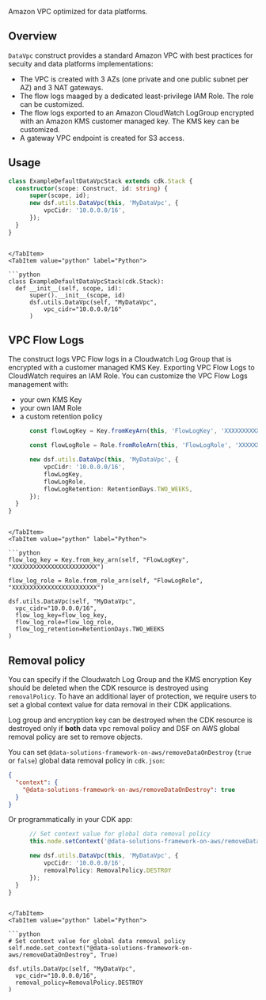 [//]: # (This file is generated, do not modify directly, update the README.md in framework/src/utils)

Amazon VPC optimized for data platforms.

## Overview

`DataVpc` construct provides a standard Amazon VPC with best practices for secuity and data platforms implementations:
- The VPC is created with 3 AZs (one private and one public subnet per AZ) and 3 NAT gateways.
- The flow logs maaged by a dedicated least-privilege IAM Role. The role can be customized.
- The flow logs exported to an Amazon CloudWatch LogGroup encrypted with an Amazon KMS customer managed key. The KMS key can be customized.
- A gateway VPC endpoint is created for S3 access.

## Usage

<Tabs>
  <TabItem value="typescript" label="TypeScript" default>

  ```typescript
class ExampleDefaultDataVpcStack extends cdk.Stack {
    constructor(scope: Construct, id: string) {
        super(scope, id);
        new dsf.utils.DataVpc(this, 'MyDataVpc', {
            vpcCidr: '10.0.0.0/16',
        });
    }
}
  ```
  
  ```mdx-code-block
  
  </TabItem>
  <TabItem value="python" label="Python">

  ```python
class ExampleDefaultDataVpcStack(cdk.Stack):
    def __init__(self, scope, id):
        super().__init__(scope, id)
        dsf.utils.DataVpc(self, "MyDataVpc",
            vpc_cidr="10.0.0.0/16"
        )
  ```

  </TabItem>
</Tabs>

## VPC Flow Logs

The construct logs VPC Flow logs in a Cloudwatch Log Group that is encrypted with a customer managed KMS Key. Exporting VPC Flow Logs to CloudWatch requires an IAM Role. 
You can customize the VPC Flow Logs management with:
- your own KMS Key
- your own IAM Role
- a custom retention policy

<Tabs>
  <TabItem value="typescript" label="TypeScript" default>

  ```typescript
        const flowLogKey = Key.fromKeyArn(this, 'FlowLogKey', 'XXXXXXXXXXXXXXXXXXXXXXXX');

        const flowLogRole = Role.fromRoleArn(this, 'FlowLogRole', 'XXXXXXXXXXXXXXXXXXXXXXXX');

        new dsf.utils.DataVpc(this, 'MyDataVpc', {
            vpcCidr: '10.0.0.0/16',
            flowLogKey,
            flowLogRole,
            flowLogRetention: RetentionDays.TWO_WEEKS,
        });
    }
}
  ```
  
  ```mdx-code-block
  
  </TabItem>
  <TabItem value="python" label="Python">

  ```python
flow_log_key = Key.from_key_arn(self, "FlowLogKey", "XXXXXXXXXXXXXXXXXXXXXXXX")

flow_log_role = Role.from_role_arn(self, "FlowLogRole", "XXXXXXXXXXXXXXXXXXXXXXXX")

dsf.utils.DataVpc(self, "MyDataVpc",
    vpc_cidr="10.0.0.0/16",
    flow_log_key=flow_log_key,
    flow_log_role=flow_log_role,
    flow_log_retention=RetentionDays.TWO_WEEKS
)
  ```

  </TabItem>
</Tabs>

## Removal policy

You can specify if the Cloudwatch Log Group and the KMS encryption Key should be deleted when the CDK resource is destroyed using `removalPolicy`. To have an additional layer of protection, we require users to set a global context value for data removal in their CDK applications.

Log group and encryption key can be destroyed when the CDK resource is destroyed only if **both** data vpc removal policy and DSF on AWS global removal policy are set to remove objects.

You can set `@data-solutions-framework-on-aws/removeDataOnDestroy` (`true` or `false`) global data removal policy in `cdk.json`:

```json title="cdk.json"
{
  "context": {
    "@data-solutions-framework-on-aws/removeDataOnDestroy": true
  }
}
```

Or programmatically in your CDK app:

<Tabs>
  <TabItem value="typescript" label="TypeScript" default>

  ```typescript
        // Set context value for global data removal policy
        this.node.setContext('@data-solutions-framework-on-aws/removeDataOnDestroy', true);

        new dsf.utils.DataVpc(this, 'MyDataVpc', {
            vpcCidr: '10.0.0.0/16',
            removalPolicy: RemovalPolicy.DESTROY
        });
    }
}
  ```
  
  ```mdx-code-block
  
  </TabItem>
  <TabItem value="python" label="Python">

  ```python
# Set context value for global data removal policy
self.node.set_context("@data-solutions-framework-on-aws/removeDataOnDestroy", True)

dsf.utils.DataVpc(self, "MyDataVpc",
    vpc_cidr="10.0.0.0/16",
    removal_policy=RemovalPolicy.DESTROY
)
  ```

  </TabItem>
</Tabs>

